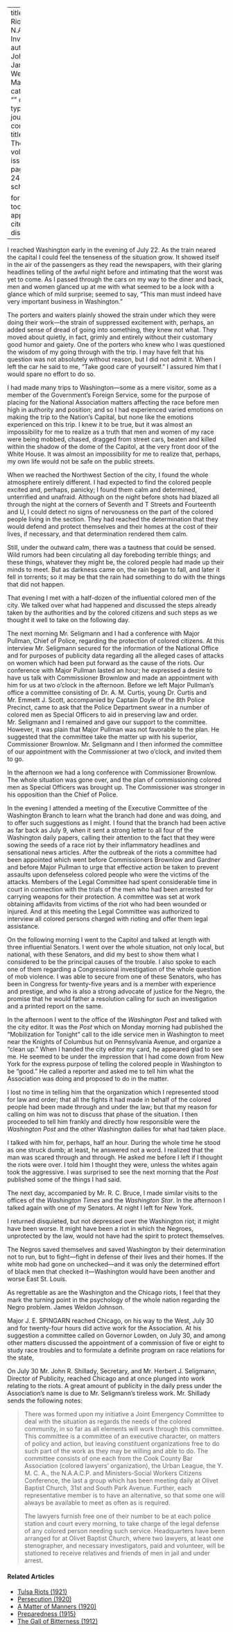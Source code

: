 
---
title: 'The Riots: An N.A.A.C.P. Investigation'
author: Johnson, James Weldon
date: Mar. 1919
categories: 
  - ""
citation: 
  type: article-journal
  container-title: The Crisis
  volume: 18
  issue: 5
  page: 241-244
google-scholar: true

format:
  html:
    toc: false
    appendix-cite-as: display
---


I reached Washington early in the evening of July 22. As the train neared the capital I could feel the tenseness of the situation grow. It showed itself in the air of the passengers as they read the newspapers, with their glaring headlines telling of the awful night before and intimating that the worst was yet to come. As I  passed through the cars on my way to the diner and back, men and women glanced up at me with what seemed to be a look with a glance which of mild surprise; seemed to say, "This man must indeed have very important business in Washington."

The porters and waiters plainly showed the strain under which they were doing their work---the strain of suppressed excitement with, perhaps, an added sense of dread of going into something, they knew not what. They moved about quietly, in fact, grimly and entirely without their customary good humor and gaiety. One of the porters who knew who I was questioned the wisdom of my going through with the trip. I may have felt that his question was not absolutely without reason, but I did not admit it. When I left the car he said to me, "Take good care of yourself." I assured him that I would spare no effort to do so.

I had made many trips to Washington---some as a mere visitor, some as a member of the Government's Foreign Service, some for the purpose of placing for the National Association matters affecting the race before men high in authority and position; and so I had experienced varied emotions on making the trip to the Nation's Capital, but none like the emotions experienced on this trip. I knew it to be true, but it was almost an impossibility for me to realize as a truth that men and women of my race were being mobbed, chased, dragged from street cars, beaten and killed within the shadow of the dome of the Capitol, at the very front door of the White House. It was almost an impossibility for me to realize that, perhaps, my own life would not be safe on the public streets.

When we reached the Northwest Section of the city, I found the whole atmosphere entirely different. I had expected to find the colored people excited and, perhaps, panicky; I found them calm and determined, unterrified and unafraid. Although on the night before shots had blazed all through the night at the corners of Seventh and T Streets and Fourteenth and U, I could detect no signs of nervousness on the part of the colored people living in the section. They had reached the determination that they would defend and protect themselves and their homes at the cost of their lives, if necessary, and that determination rendered them calm.

Still, under the outward calm, there was a tautness that could be sensed. Wild rumors had been circulating all day foreboding terrible things; and these things, whatever they might be, the colored people had made up their minds to meet. But as darkness came on, the rain began to fall, and later it fell in torrents; so it may be that the rain had something to do with the things that did not happen.

That evening I met with a half-dozen of the influential colored men of the city. We talked over what had happened and discussed the steps already taken by the authorities and by the colored citizens and such steps as we thought it well to take on the following day.

The next morning Mr. Seligmann and I had a conference with Major Pullman, Chief of Police, regarding the protection of colored citizens. At this interview Mr. Seligmann secured for the information of the National Office and for purposes of publicity data regarding all the alleged cases of attacks on women which had been put forward as the cause of the riots. Our conference with Major Pullman lasted an hour; he expressed a desire to have us talk with Commissioner Brownlow and made an appointment with him for us at two o'clock in the afternoon. Before we left Major Pullman's office a committee consisting of Dr. A. M. Curtis, young Dr. Curtis and Mr. Emmett J. Scott, accompanied by Captain Doyle of the 8th Police Precinct, came to ask that the Police Department swear in a number of colored men as Special Officers to aid in preserving law and order. Mr. Seligmann and I remained and gave our support to the committee. However, it was plain that Major Pullman was not favorable to the plan. He suggested that the committee take the matter up with his superior, Commissioner Brownlow. Mr. Seligmann and I then informed the committee of our appointment with the Commissioner at two o'clock, and invited them to go.

In the afternoon we had a long conference with Commissioner Brownlow. The whole situation was gone over, and the plan of commissioning colored men as Special Officers was brought up. The Commissioner was stronger in his opposition than the Chief of Police.

In the evening I attended a meeting of the Executive Committee of the Washington Branch to learn what the branch had done and was doing, and to offer such suggestions as I might. I found that the branch had been active as far back as July 9, when it sent a strong letter to all four of the Washington daily papers, calling their attention to the fact that they were sowing the seeds of a race riot by their inflammatory headlines and sensational news articles. After the outbreak of the riots a committee had been appointed which went before Commissioners Brownlow and Gardner and before Major Pullman to urge that effective action be taken to prevent assaults upon defenseless colored people who were the victims of the attacks. Members of the Legal Committee had spent considerable time in court in connection with the trials of the men who had been arrested for carrying weapons for their protection. A committee was set at work obtaining affidavits from victims of the riot who had been wounded or injured. And at this meeting the Legal Committee was authorized to interview all colored persons charged with rioting and offer them legal assistance.

On the following morning I went to the Capitol and talked at length with three influential Senators. I went over the whole situation, not only local, but national, with these Senators, and did my best to show them what I considered to be the principal causes of the trouble. I also spoke to each one of them regarding a Congressional investigation of the whole question of mob violence. I was able to secure from one of these Senators, who has been in Congress for twenty-five years and is a member with experience and prestige, and who is also a strong advocate of justice for the Negro, the promise that he would father a resolution calling for such an investigation and a printed report on the same.

In the afternoon I went to the office of the *Washington Post* and talked with the city editor. It was the *Post* which on Monday morning had published the "Mobilization for Tonight" call to the idle service men in Washington to meet near the Knights of Columbus hut on Pennsylvania Avenue, and organize a "clean up." When I handed the city editor my card, he appeared glad to see me. He seemed to be under the impression that I had come down from New York for the express purpose of telling the colored people in Washington to be "good." He called a reporter and asked me to tell him what the Association was doing and proposed to do in the matter.

I lost no time in telling him that the  organization which I represented stood for law and order; that all the fights it had made in behalf of the colored people had been made through and under the law; but that my reason for calling on him was not to discuss that phase of the situation. I then proceeded to tell him frankly and directly how responsible were the *Washington Post* and the other Washington dailies for what had taken place.

I talked with him for, perhaps, half an hour. During the whole time he stood as one struck dumb; at least, he answered not a word. I realized that the man was scared through and through. He asked me before I left if I thought the riots were over. I told him I thought they were, unless the whites again took the aggressive. I was surprised to see the next morning that the *Post* published some of the things I had said.

The next day, accompanied by Mr. R. C. Bruce, I made similar visits to the offices of the *Washington Times* and the *Washington Star*. In the afternoon I talked again with one of my Senators. At night I left for New York.

I returned disquieted, but not depressed over the Washington riot; it might have been worse. It might have been a riot in which the Negroes, unprotected by the law, would not have had the spirit to protect themselves.

The Negros saved themselves and saved Washington by their determination not to run, but to fight---fight in defense of their lives and their homes. If the white mob had gone on unchecked---and it was only the determined effort of black men that checked it---Washington would have been another and worse East St. Louis.

As regrettable as are the Washington and the Chicago riots, I feel that they mark the turning point in the psychology of the whole nation regarding the Negro problem. <span class = "small-caps">James Weldon Johnson</span>.

Major J. E. SPINGARN reached Chicago, on his way to the West, July 30 and for twenty-four hours did active work for the Association. At his suggestion a committee called on Governor Lowden, on July 30, and among other matters discussed the appointment of a commission of five or eight to study race troubles and to formulate a definite program on race relations for the state,

On July 30 Mr. John R. Shillady, Secretary, and Mr. Herbert J. Seligmann, Director of Publicity, reached Chicago and at once plunged into work relating to the riots. A great amount of publicity in the daily press under the Association's name is due to Mr. Seligmann's tireless work. Mr. Shillady sends the following notes:

> There was formed upon my initiative a Joint Emergency Committee to deal with the situation as regards the needs of the colored community, in so far as all elements will work through this committee. This committee is a committee of an executive character, on matters of policy and action, but leaving constituent organizations free to do such part of the work as they may be willing and able to do. The committee consists of one each from the Cook County Bar Association  (colored lawyers' organization), the Urban League, the Y. M. C. A., the N.A.A.C.P. and Ministers-Social Workers Citizens Conference, the last a group which has been meeting daily at Olivet Baptist Church, 31st and South Park Avenue. Further, each representative member is to have an alternative, so that some one will always be available to meet as often as is required.    <p> The lawyers furnish free one of their number to be at each police station and court every morning, to take charge of the legal defense of any colored person needing such service. Headquarters have been arranged for at Olivet Baptist Church, where two lawyers, at least one stenographer, and necessary investigators, paid and volunteer, will be stationed to receive relatives and friends of men in jail and under arrest.

<!-- Similar articles start here -->
<div  class="clear-wrap"></div>

#### Related Articles

* [Tulsa Riots (1921)](/Volumes/22/03/tulsa_riots.html)
* [Persecution (1920)](/Volumes/20/06/persecution.html)
* [A Matter of Manners (1920)](/Volumes/19/04/matter-of-manners.html)
* [Preparedness (1915)](/Volumes/11/05/preparedness.html)
* [The Gall of Bitterness (1912)](/Volumes/03/04/gail_of_bitterness.html)

<!-- Similar articles end here -->